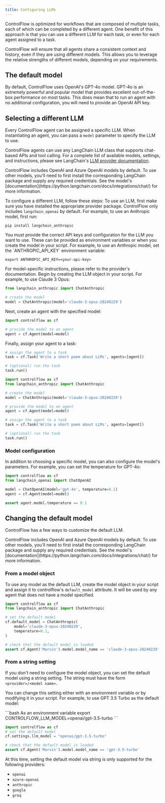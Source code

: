 ```yaml
---
title: Configuring LLMs
---
```


ControlFlow is optimized for workflows that are composed of multiple tasks, each of which can be completed by a different agent. One benefit of this approach is that you can use a different LLM for each task, or even for each agent assigned to a task. 

ControlFlow will ensure that all agents share a consistent context and history, even if they are using different models. This allows you to leverage the relative strengths of different models, depending on your requirements. 

## The default model

By default, ControlFlow uses OpenAI's GPT-4o model. GPT-4o is an extremely powerful and popular model that provides excellent out-of-the-box performance on most tasks. This does mean that to run an agent with no additional configuration, you will need to provide an OpenAI API key. 

## Selecting a different LLM

Every ControlFlow agent can be assigned a specific LLM. When instantiating an agent, you can pass a `model` parameter to specify the LLM to use. 

ControlFlow agents can use any LangChain LLM class that supports chat-based APIs and tool calling. For a complete list of available models, settings, and instructions, please see LangChain's [LLM provider documentation](https://python.langchain.com/docs/integrations/chat/).

<Tip>
ControlFlow includes OpenAI and Azure OpenAI models by default. To use other models, you'll need to first install the corresponding LangChain package and supply any required credentials. See the model's [documentation](https://python.langchain.com/docs/integrations/chat/) for more information.
</Tip>


To configure a different LLM, follow these steps:
<Steps>
<Step title="Install required packages">
To use an LLM, first make sure you have installed the appropriate provider package. ControlFlow only includes `langchain_openai` by default. For example, to use an Anthropic model, first run:
```
pip install langchain_anthropic
```
</Step>
<Step title="Configure API keys">
You must provide the correct API keys and configuration for the LLM you want to use. These can be provided as environment variables or when you create the model in your script. For example, to use an Anthropic model, set the `ANTHROPIC_API_KEY` environment variable:

```
export ANTHROPIC_API_KEY=<your-api-key>
```
For model-specific instructions, please refer to the provider's documentation.
</Step>
<Step title="Create the model">
Begin by creating the LLM object in your script. For example, to use Claude 3 Opus:

```python
from langchain_anthropic import ChatAnthropic

# create the model
model = ChatAnthropic(model='claude-3-opus-20240229')
```
</Step>
<Step title="Pass the model to an agent">
Next, create an agent with the specified model:

```python
import controlflow as cf

# provide the model to an agent
agent = cf.Agent(model=model)
```
</Step>
<Step title='Assign the agent to a task'>
Finally, assign your agent to a task:

```python
# assign the agent to a task
task = cf.Task('Write a short poem about LLMs', agents=[agent])

# (optional) run the task
task.run()
```
</Step>
</Steps>

<Accordion title="Click here to copy the entire example script">

```python
import controlflow as cf
from langchain_anthropic import ChatAnthropic

# create the model
model = ChatAnthropic(model='claude-3-opus-20240229')

# provide the model to an agent
agent = cf.Agent(model=model)

# assign the agent to a task
task = cf.Task('Write a short poem about LLMs', agents=[agent])

# (optional) run the task
task.run()
```
</Accordion>

### Model configuration

In addition to choosing a specific model, you can also configure the model's parameters. For example, you can set the temperature for GPT-4o:

```python
import controlflow as cf
from langchain_openai import ChatOpenAI

model = ChatOpenAI(model='gpt-4o', temperature=0.1)
agent = cf.Agent(model=model)

assert agent.model.temperature == 0.1
```

## Changing the default model

ControlFlow has a few ways to customize the default LLM. 

<Tip>
ControlFlow includes OpenAI and Azure OpenAI models by default. To use other models, you'll need to first install the corresponding LangChain package and supply any required credentials. See the model's [documentation](https://python.langchain.com/docs/integrations/chat/) for more information.
</Tip>

### From a model object

To use any model as the default LLM, create the model object in your script and assign it to controlflow's `default_model` attribute. It will be used by any agent that does not have a model specified.

```python
import controlflow as cf
from langchain_anthropic import ChatAnthropic

# set the default model
cf.default_model = ChatAnthropic(
    model='claude-3-opus-20240229', 
    temperature=0.1,
)

# check that the default model is loaded
assert cf.Agent('Marvin').model.model_name == 'claude-3-opus-20240229'
```
### From a string setting

If you don't need to configure the model object, you can set the default model using a string setting. The string must have the form `<provider>/<model name>`.


You can change this setting either with an environment variable or by modifying it in your script. For example, to use GPT 3.5 Turbo as the default model:

<CodeGroup>
```bash As an environment variable
export CONTROLFLOW_LLM_MODEL=openai/gpt-3.5-turbo
```

```python In your script
import controlflow as cf
# set the default model
cf.settings.llm_model = "openai/gpt-3.5-turbo"

# check that the default model is loaded
assert cf.Agent('Marvin').model.model_name == 'gpt-3.5-turbo'
```
</CodeGroup>


At this time, setting the default model via string is only supported for the following providers:
- `openai`
- `azure-openai`
- `anthropic`
- `google`
- `groq`